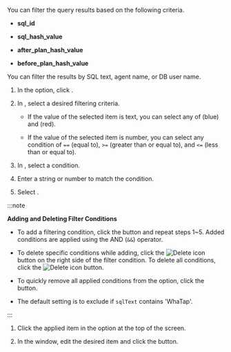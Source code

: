 <Title level={props.level} hashid="filtering">Filtering the searched results</Title>

<InDoc pages="analysis-sql">

You can filter the query results based on the following criteria.

- **sql_id** 

- **sql_hash_value**

- **after_plan_hash_value**

- **before_plan_hash_value**

</InDoc>

<Title level={props.level + 1}>Adding the filter conditions</Title>

<InDoc pages="stat">

You can filter the results by SQL text, agent name, or DB user name.

</InDoc>

1. In the <Cmdname sid="filter" className="uitext" /> option, click <LinkImage img="ico-add.svg" className="ico" />.

2. In <Cmdname sid="TTL06740" className="uitext" />, select a desired filtering criteria.

   - If the value of the selected item is text, you can select any of <Cmdname sid="includes" className="uitext" /> (blue) and <Cmdname sid="excludes" className="uitext" /> (red).

     <InDoc pages="stat,top-sql"><ImgLang img="db-sql-filter-condition-color.png" desc="example" multi /></InDoc>

     <InDoc pages="analysis-sql"><ImgLang img="db-sql-analysis-filter-condition-color.png" desc="example" multi /></InDoc>

   - If the value of the selected item is number, you can select any condition of `==` (equal to), `>=` (greater than or equal to), and `<=` (less than or equal to).

3. In <Cmdname sid="condition" className="uitext" />, select a condition.

4. Enter a string or number to match the condition.

5. Select <Cmdname sid="apply" className="uitext" />.

:::note

**Adding and Deleting Filter Conditions**

- To add a filtering condition, click the <Cmdname sid="bsm_button_add" className="uitext" /> button and repeat steps 1~5. Added conditions are applied using the AND (`&&`) operator.

- To delete specific conditions while adding, click the ![Delete icon](/img/ico-trash.svg) button on the right side of the filter condition. To delete all conditions, click the ![Delete icon](/img/ico-trash.svg) <Cmdname sid="BTN06616" className="uitext" /> button.

- To quickly remove all applied conditions from the <Cmdname sid="filter" className="uitext" /> option, click the <LinkImage img="ico-close.svg" className="ico" /> button.

<InDoc pages="stat,top-sql">

- The default setting is to exclude if `sqlText` contains 'WhaTap'.

  <ImgLang img='db-sql-filter-default.png' desc='WhaTap' />

</InDoc>

:::

<Title level={props.level + 1}>Modifying the filter conditions</Title>

1. Click the applied item in the <Cmdname sid="filter" className="uitext" /> option at the top of the screen.

1. In the <Cmdname sid="TTL06737" className="uitext" /> window, edit the desired item and click the <Cmdname sid="apply" className="uitext" /> button.